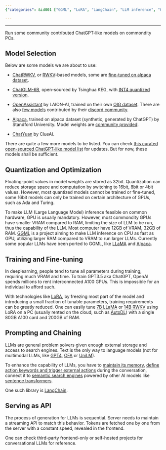 ```yaml
---
{"categories": &id001 ["GGML", "LoRA", "LangChain", "LLM inference", "Quantization", "Regular hardware", "Conversational LLMs"], "category": "Artificial Intelligence", "date": "2023-04-02 13:28:19", "description": "This article highlights the use of GGML, LoRA, and LangChain to improve LLM inference on standard hardware by overcoming storage and computation limitations. Quantization techniques are employed, and an API is implemented to retrieve tokens from a server for matching behavior. The provided reference projects focus on conversational LLMs.", "tags": *id001, "title": "Chatgpt Local Version"}

---
```


------

Run some community contributed ChatGPT-like models on commondity PCs.

## Model Selection

Below are some models we are about to use:

- [ChatRWKV](https://github.com/BlinkDL/ChatRWKV), or [RWKV](https://github.com/BlinkDL/RWKV-LM)-based models, some are [fine-tuned on alpaca dataset](https://huggingface.co/spaces/Hazzzardous/RWKV-Instruct).

- [ChatGLM-6B](https://github.com/THUDM/ChatGLM-6B), open-sourced by Tsinghua KEG, with [INT4 quantized version](https://huggingface.co/silver/chatglm-6b-int4-slim).

- [OpenAssistant](https://huggingface.co/OpenAssistant) by LAION-AI, trained on their own [OIG dataset](https://huggingface.co/datasets/laion/OIG). There are also [few models](https://huggingface.co/Rallio67) contributed by their [discord community](https://ykilcher.com/open-assistant-discord).

- [Alpaca](https://github.com/tatsu-lab/standford_alpaca), trained on alpaca dataset (synthetic, generated by ChatGPT) by Standford University. Model weights are [community provided](https://github.com/antimatter15/alpaca.cpp).

- [ChatYuan](https://huggingface.co/ClueAI/ChatYuan-large-v1) by ClueAI.

There are quite a few more models to be listed. You can check [this curated open-sourced ChatGPT-like model list](https://github.com/nichtdax/awesome-totally-open-chatgpt) for updates. But for now, these models shall be sufficient.

## Quantization and Optimization

Floating-point values in model weights are stored as 32bit. Quantization can reduce storage space and computation by switching to 16bit, 8bit or 4bit values. However, most quantized models cannot be trained or fine-tuned, some 16bit models can only be trained on certain architecture of GPUs, such as Ada and Turing.

To make LLM (Large Language Model) inference feasible on common hardware, GPU is usually mandatory. However, most commondity GPUs have smaller VRAM compared to RAM, limiting the size of LLM to be run, thus the capability of the LLM. Most computer have 12GB of VRAM, 32GB of RAM. [GGML](https://github.com/ggerganov/ggml) is a project aiming to make LLM inference on CPU as fast as GPU, utilizing larger RAM compared to VRAM to run larger LLMs. Currently some popular LLMs have been ported to GGML, like [LLaMA](https://github.com/ggerganov/llama.cpp) and [Alpaca](https://github.com/antimatter15/alpaca.cpp).

## Training and Fine-tuning

In deeplearning, people tend to tune all parameters during training, requiring much VRAM and time. To train GPT3.5 aka ChatGPT, OpenAI spends millions to rent interconnected A100 GPUs. This is impossible for an individual to afford such.

With technologies like [LoRA](https://github.com/microsoft/LoRA), by freezing most part of the model and introducing a small fraction of tunable parameters, training requirements can be greatly reduced. One can easily tune [7B LLaMA](https://github.com/tolen/alpaca-lora) or [14B RWKV](https://github.com/Blealtan/RWKV-LM-LoRA) using LoRA on a PC (usually rented on the cloud, such as [AutoDL](www.autodl.com/home)) with a single 80GB A100 card and 200GB of RAM.

## Prompting and Chaining

LLMs are general problem solvers given enough external storage and access to search engines. Text is the only way to language models (not for multimodal LLMs, like [GPT4](https://openai.com/research/gpt-4), [OFA](https://github.com/OFA-Sys/OFA) or [UniLM](https://github.com/microsoft/unilm)).

To enhance the capability of LLMs, you have to [maintain its memory](https://langchain.readthedocs.io/en/latest/modules/memory/getting_started.html), [define action keywords and trigger external actions](https://langchain.readthedocs.io/en/latest/modules/agents.html) during the conversation, connect it to [semantic search engines](https://github.com/deepset-ai/haystack) powered by other AI models like [sentence transformers](https://www.sbert.net/).

One such library is [LangChain](https://langchain.readthedocs.io/en/latest/index.html).

## Serving as API

The process of generation for LLMs is sequential. Server needs to maintain a streaming API to match this behavior. Tokens are fetched one by one from the server with a constant speed, revealed in the frontend.

One can check third-party frontend-only or self-hosted projects for conversational LLMs for reference.

